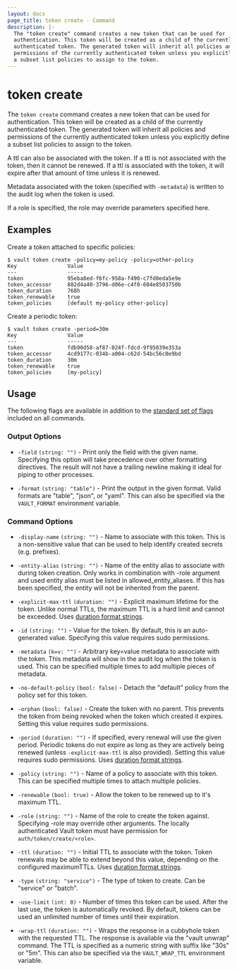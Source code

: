 ```yaml
---
layout: docs
page_title: token create - Command
description: |-
  The "token create" command creates a new token that can be used for
  authentication. This token will be created as a child of the currently
  authenticated token. The generated token will inherit all policies and
  permissions of the currently authenticated token unless you explicitly define
  a subset list policies to assign to the token.
---
```


# token create

The `token create` command creates a new token that can be used for
authentication. This token will be created as a child of the currently
authenticated token. The generated token will inherit all policies and
permissions of the currently authenticated token unless you explicitly define a
subset list policies to assign to the token.

A ttl can also be associated with the token. If a ttl is not associated with the
token, then it cannot be renewed. If a ttl is associated with the token, it will
expire after that amount of time unless it is renewed.

Metadata associated with the token (specified with `-metadata`) is written to
the audit log when the token is used.

If a role is specified, the role may override parameters specified here.

## Examples

Create a token attached to specific policies:

```shell-session
$ vault token create -policy=my-policy -policy=other-policy
Key                Value
---                -----
token              95eba8ed-f6fc-958a-f490-c7fd0eda5e9e
token_accessor     882d4a40-3796-d06e-c4f0-604e8503750b
token_duration     768h
token_renewable    true
token_policies     [default my-policy other-policy]
```

Create a periodic token:

```shell-session
$ vault token create -period=30m
Key                Value
---                -----
token              fdb90d58-af87-024f-fdcd-9f95039e353a
token_accessor     4cd9177c-034b-a004-c62d-54bc56c0e9bd
token_duration     30m
token_renewable    true
token_policies     [my-policy]
```

## Usage

The following flags are available in addition to the [standard set of
flags](/vault/docs/commands) included on all commands.

### Output Options

- `-field` `(string: "")` - Print only the field with the given name. Specifying
  this option will take precedence over other formatting directives. The result
  will not have a trailing newline making it ideal for piping to other processes.

- `-format` `(string: "table")` - Print the output in the given format. Valid
  formats are "table", "json", or "yaml". This can also be specified via the
  `VAULT_FORMAT` environment variable.

### Command Options

- `-display-name` `(string: "")` - Name to associate with this token. This is a
  non-sensitive value that can be used to help identify created secrets (e.g.
  prefixes).

- `-entity-alias`  `(string: "")` - Name of the entity alias to associate with
  during token creation. Only works in combination with -role argument and used
  entity alias must be listed in allowed_entity_aliases. If this has been
  specified, the entity will not be inherited from the parent.

- `-explicit-max-ttl` `(duration: "")` - Explicit maximum lifetime for the
  token. Unlike normal TTLs, the maximum TTL is a hard limit and cannot be
  exceeded. Uses [duration format strings](/vault/docs/concepts/duration-format).

- `-id` `(string: "")` - Value for the token. By default, this is an
  auto-generated value. Specifying this value requires sudo permissions.

- `-metadata` `(k=v: "")` - Arbitrary key=value metadata to associate with the
  token. This metadata will show in the audit log when the token is used. This
  can be specified multiple times to add multiple pieces of metadata.

- `-no-default-policy` `(bool: false)` - Detach the "default" policy from the
  policy set for this token.

- `-orphan` `(bool: false)` - Create the token with no parent. This prevents the
  token from being revoked when the token which created it expires. Setting this
  value requires sudo permissions.

- `-period` `(duration: "")` - If specified, every renewal will use the given
  period. Periodic tokens do not expire as long as they are actively being
  renewed (unless `-explicit-max-ttl` is also provided). Setting this value
  requires sudo permissions. Uses [duration format strings](/vault/docs/concepts/duration-format).

- `-policy` `(string: "")` - Name of a policy to associate with this token. This
  can be specified multiple times to attach multiple policies.

- `-renewable` `(bool: true)` - Allow the token to be renewed up to it's maximum
  TTL.

- `-role` `(string: "")` - Name of the role to create the token against.
  Specifying -role may override other arguments. The locally authenticated Vault
  token must have permission for `auth/token/create/<role>`.

- `-ttl` `(duration: "")` - Initial TTL to associate with the token. Token
  renewals may be able to extend beyond this value, depending on the configured
  maximumTTLs. Uses [duration format strings](/vault/docs/concepts/duration-format).

- `-type` `(string: "service")` - The type of token to create. Can be "service" or "batch".

- `-use-limit` `(int: 0)` - Number of times this token can be used. After the
  last use, the token is automatically revoked. By default, tokens can be used
  an unlimited number of times until their expiration.

- `-wrap-ttl` `(duration: "")` -  Wraps the response in a cubbyhole token with the
  requested TTL. The response is available via the "vault unwrap" command. The TTL
  is specified as a numeric string with suffix like "30s" or "5m". This can also be
  specified via the `VAULT_WRAP_TTL` environment variable.
